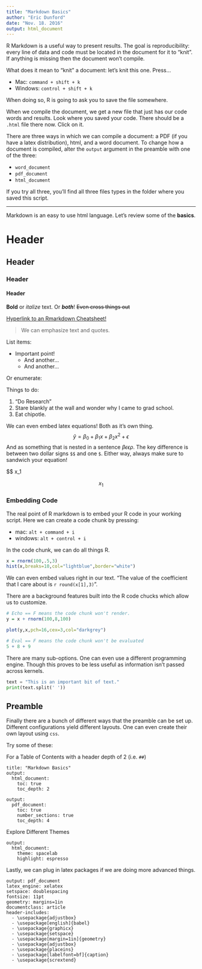```yaml
---
title: "Markdown Basics"
author: "Eric Dunford"
date: "Nov. 18. 2016"
output: html_document
---
```


R Markdown is a useful way to present results. The goal is reproducibility: every line of data and code must be located in the document for it to "knit". If anything is missing then the document won't compile. 

What does it mean to "knit" a document: let's knit this one. Press...

- Mac: `command + shift + k`
- Windows: `control + shift + k`

 When doing so, R is going to ask you to save the file somewhere. 
 
 When we compile the document, we get a new file that just has our code words and results. Look where you saved your code. There should be a `.html` file there now. Click on it. 
 
 
There are three ways in which we can compile a document: a PDF (if you have a latex distribution), html, and a word document. To change how a document is compiled, alter the `output` argument in the preamble with one of the three:

- `word_document`
- `pdf_document`
- `html_document`

If you try all three, you'll find all three files types in the folder where you saved this script. 


------------------------------------

Markdown is an easy to use html language. Let's review some of the **basics**.

# Header
## Header
### Header 
#### Header

**Bold** or _italize_ text. Or **_both_**! ~~Even cross things out~~

[Hyperlink to an Rmarkdown Cheatsheet!](https://www.rstudio.com/wp-content/uploads/2015/02/rmarkdown-cheatsheet.pdf)

> We can emphasize text and quotes.

List items:

* Important point!
    + And another...
    + And another...
    
Or enumerate:

Things to do:

1. "Do Research"
2. Stare blankly at the wall and wonder why I came to grad school.
3. Eat chipotle.

We can even embed latex equations! Both as it's own thing. 
$$ \hat{y} = \beta_0 + \beta_1x + \beta_2x^2 + \epsilon $$
And as something that is nested in a sentence $\beta\epsilon\epsilon\rho$. The key difference is between two dollar signs `$$` and one `$`. Either way, always make sure to sandwich your equation!

$$ x_1 

$$ x_1 $$

### Embedding Code

The real point of R markdown is to embed your R code in your working script. Here we can create a code chunk by pressing:

- mac: `alt + command + i`
- windows: `alt + control + i`


In the code chunk, we can do all things R. 
```r
x = rnorm(100,.5,3)
hist(x,breaks=10,col="lightblue",border="white")
```


We can even embed values right in our text. "The value of the coefficient that I care about is `r round(x[1],3)`".


There are a background features built into the R code chucks which allow us to customize. 

```r
# Echo == F means the code chunk won't render.
y = x + rnorm(100,8,100)
```


```r
plot(y,x,pch=16,cex=3,col="darkgrey")
```


```r
# Eval == F means the code chunk won't be evaluated
5 + 8 + 9
```


There are many sub-options. One can even use a different programming engine. Though this proves to be less useful as information isn't passed across kernels. 

```python
text = "This is an important bit of text."
print(text.split(' '))
```


## Preamble

Finally there are a bunch of different ways that the preamble can be set up. Different configurations yield different layouts. One can even create their own layout using `css`. 

Try some of these:

For a Table of Contents with a header depth of 2 (i.e. `##`)
```{}
title: "Markdown Basics"
output:
  html_document:
    toc: true
    toc_depth: 2
```

```{}
output:
  pdf_document:
    toc: true
    number_sections: true
    toc_depth: 4
```

Explore Different Themes
```{}
output:
  html_document:
    theme: spacelab
    highlight: espresso
```


Lastly, we can plug in latex packages if we are doing more advanced things.
```{}
output: pdf_document
latex_engine: xelatex
setspace: doublespacing
fontsize: 11pt
geometry: margins=1in
documentclass: article
header-includes:
  - \usepackage{adjustbox}
  - \usepackage[english]{babel}
  - \usepackage{graphicx}
  - \usepackage{setspace}
  - \usepackage[margin=1in]{geometry}
  - \usepackage{adjustbox}
  - \usepackage{placeins}
  - \usepackage[labelfont=bf]{caption}
  - \usepackage{scrextend}
```







